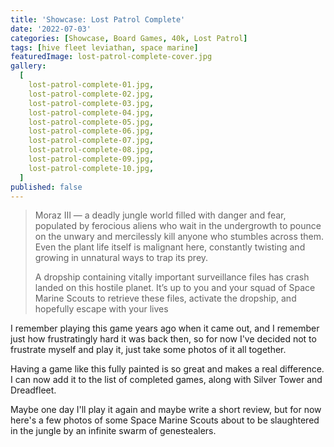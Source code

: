 ```yaml
---
title: 'Showcase: Lost Patrol Complete'
date: '2022-07-03'
categories: [Showcase, Board Games, 40k, Lost Patrol]
tags: [hive fleet leviathan, space marine]
featuredImage: lost-patrol-complete-cover.jpg
gallery:
  [
    lost-patrol-complete-01.jpg,
    lost-patrol-complete-02.jpg,
    lost-patrol-complete-03.jpg,
    lost-patrol-complete-04.jpg,
    lost-patrol-complete-05.jpg,
    lost-patrol-complete-06.jpg,
    lost-patrol-complete-07.jpg,
    lost-patrol-complete-08.jpg,
    lost-patrol-complete-09.jpg,
    lost-patrol-complete-10.jpg,
  ]
published: false
---
```


> Moraz III — a deadly jungle world filled with danger and fear, populated by ferocious aliens who wait in the
> undergrowth to pounce on the unwary and mercilessly kill anyone who stumbles across them. Even the plant life itself
> is malignant here, constantly twisting and growing in unnatural ways to trap its prey.
>
> A dropship containing vitally important surveillance files has crash landed on this hostile planet. It’s up to you and
> your squad of Space Marine Scouts to retrieve these files, activate the dropship, and hopefully escape with your lives

I remember playing this game years ago when it came out, and I remember just how frustratingly hard it was back then, so
for now I've decided not to frustrate myself and play it, just take some photos of it all together.

Having a game like this fully painted is so great and makes a real difference. I can now add it to the list of
completed games, along with Silver Tower and Dreadfleet.

Maybe one day I'll play it again and maybe write a short review, but for now here's a few photos of some Space Marine
Scouts about to be slaughtered in the jungle by an infinite swarm of genestealers.
